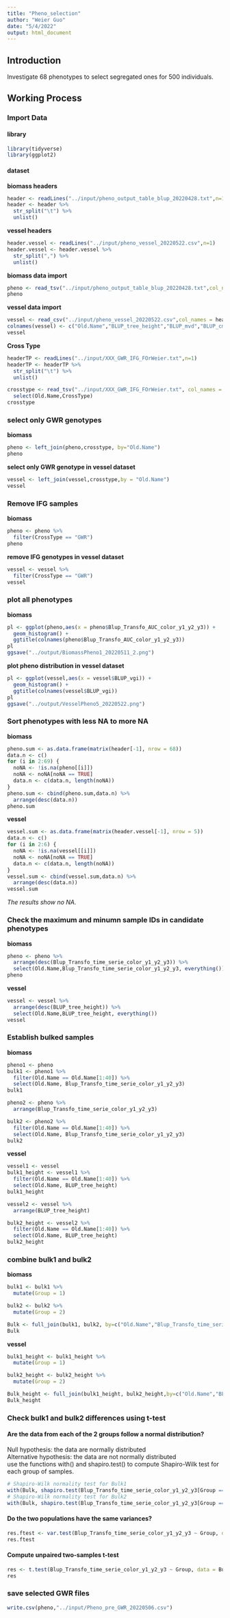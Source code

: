 ```yaml
---
title: "Pheno_selection"
author: "Weier Guo"
date: "5/4/2022"
output: html_document
---
```


## Introduction 
Investigate 68 phenotypes to select segregated ones for 500 individuals. 

## Working Process ##
### Import Data ###
#### library ####
```r
library(tidyverse)
library(ggplot2)
```

#### dataset ####
**biomass headers**
```r
header <- readLines("../input/pheno_output_table_blup_20220428.txt",n=1)
header <- header %>%
  str_split("\t") %>%
  unlist()
```

**vessel headers**
```r
header.vessel <- readLines("../input/pheno_vessel_20220522.csv",n=1)
header.vessel <- header.vessel %>%
  str_split(",") %>%
  unlist()
```

**biomass data import**
```r
pheno <- read_tsv("../input/pheno_output_table_blup_20220428.txt",col_names = header,comment = "Old")
pheno
```

**vessel data import**
```r
vessel <- read_csv("../input/pheno_vessel_20220522.csv",col_names = header.vessel,comment = "Geno")
colnames(vessel) <- c("Old.Name","BLUP_tree_height","BLUP_mvd","BLUP_cmvd","BLUP_cvf","BLUP_vgi")
vessel
```

**Cross Type**
```r
headerTP <- readLines("../input/XXX_GWR_IFG_FOrWeier.txt",n=1)
headerTP <- headerTP %>%
  str_split("\t") %>%
  unlist()

crosstype <- read_tsv("../input/XXX_GWR_IFG_FOrWeier.txt", col_names = headerTP, comment = "Old") %>%
  select(Old.Name,CrossType)
crosstype
```

### select only GWR genotypes ###
**biomass**
```r
pheno <- left_join(pheno,crosstype, by="Old.Name")
pheno
```
**select only GWR genotype in vessel dataset**
```r
vessel <- left_join(vessel,crosstype,by = "Old.Name")
vessel
```

### Remove IFG samples ###
**biomass**
```r
pheno <- pheno %>%
  filter(CrossType == "GWR") 
pheno
```
**remove IFG genotypes in vessel dataset**
```r
vessel <- vessel %>%
  filter(CrossType == "GWR") 
vessel
```

### plot all phenotypes ###
**biomass**
```r
pl <- ggplot(pheno,aes(x = pheno$Blup_Transfo_AUC_color_y1_y2_y3)) +
  geom_histogram() +
  ggtitle(colnames(pheno$Blup_Transfo_AUC_color_y1_y2_y3)) 
pl
ggsave("../output/BiomassPheno1_20220511_2.png")
```

**plot pheno distribution in vessel dataset**
```r
pl <- ggplot(vessel,aes(x = vessel$BLUP_vgi)) +
  geom_histogram() +
  ggtitle(colnames(vessel$BLUP_vgi)) 
pl
ggsave("../output/VesselPheno5_20220522.png")
```

### Sort phenotypes with less NA to more NA ###
**biomass**
```r
pheno.sum <- as.data.frame(matrix(header[-1], nrow = 68))
data.n <- c()
for (i in 2:69) {
  noNA <- !is.na(pheno[[i]])
  noNA <- noNA[noNA == TRUE]
  data.n <- c(data.n, length(noNA))
}
pheno.sum <- cbind(pheno.sum,data.n) %>%
  arrange(desc(data.n))
pheno.sum
```
**vessel**
```r
vessel.sum <- as.data.frame(matrix(header.vessel[-1], nrow = 5))
data.n <- c()
for (i in 2:6) {
  noNA <- !is.na(vessel[[i]])
  noNA <- noNA[noNA == TRUE]
  data.n <- c(data.n, length(noNA))
}
vessel.sum <- cbind(vessel.sum,data.n) %>%
  arrange(desc(data.n))
vessel.sum
```
_The results show no NA._

### Check the maximum and minumn sample IDs in candidate phenotypes ###
**biomass**
```r
pheno <- pheno %>%
  arrange(desc(Blup_Transfo_time_serie_color_y1_y2_y3)) %>%
  select(Old.Name,Blup_Transfo_time_serie_color_y1_y2_y3, everything())
pheno
```
**vessel**
```r
vessel <- vessel %>%
  arrange(desc(BLUP_tree_height)) %>%
  select(Old.Name,BLUP_tree_height, everything())
vessel
```

### Establish bulked samples ###
**biomass**
```r
pheno1 <- pheno
bulk1 <- pheno1 %>%
  filter(Old.Name == Old.Name[1:40]) %>%
  select(Old.Name, Blup_Transfo_time_serie_color_y1_y2_y3)
bulk1
```

```r
pheno2 <- pheno %>%
  arrange(Blup_Transfo_time_serie_color_y1_y2_y3) 

bulk2 <- pheno2 %>%
  filter(Old.Name == Old.Name[1:40]) %>%
  select(Old.Name, Blup_Transfo_time_serie_color_y1_y2_y3)
bulk2
```

**vessel**
```r
vessel1 <- vessel
bulk1_height <- vessel1 %>%
  filter(Old.Name == Old.Name[1:40]) %>%
  select(Old.Name, BLUP_tree_height)
bulk1_height
```

```r
vessel2 <- vessel %>%
  arrange(BLUP_tree_height) 

bulk2_height <- vessel2 %>%
  filter(Old.Name == Old.Name[1:40]) %>%
  select(Old.Name, BLUP_tree_height)
bulk2_height
```

### combine bulk1 and bulk2
**biomass**
```r
bulk1 <- bulk1 %>%
  mutate(Group = 1)

bulk2 <- bulk2 %>%
  mutate(Group = 2)

Bulk <- full_join(bulk1, bulk2, by=c("Old.Name","Blup_Transfo_time_serie_color_y1_y2_y3","Group"))
Bulk
```
**vessel**
```r
bulk1_height <- bulk1_height %>%
  mutate(Group = 1)

bulk2_height <- bulk2_height %>%
  mutate(Group = 2)

Bulk_height <- full_join(bulk1_height, bulk2_height,by=c("Old.Name","BLUP_tree_height","Group"))
Bulk_height
```

### Check bulk1 and bulk2 differences using t-test ###
#### Are the data from each of the 2 groups follow a normal distribution? ####

Null hypothesis: the data are normally distributed  
Alternative hypothesis: the data are not normally distributed  
use the functions with() and shapiro.test() to compute Shapiro-Wilk test for each group of samples.  
```r
# Shapiro-Wilk normality test for Bulk1
with(Bulk, shapiro.test(Blup_Transfo_time_serie_color_y1_y2_y3[Group == "1"]))
# Shapiro-Wilk normality test for Bulk2
with(Bulk, shapiro.test(Blup_Transfo_time_serie_color_y1_y2_y3[Group == "2"])) 
```
#### Do the two populations have the same variances? ####
```r
res.ftest <- var.test(Blup_Transfo_time_serie_color_y1_y2_y3 ~ Group, data = Bulk)
res.ftest
```

#### Compute unpaired two-samples t-test ####
```r
res <- t.test(Blup_Transfo_time_serie_color_y1_y2_y3 ~ Group, data = Bulk, var.equal = TRUE)
res
```


### save selected GWR files ###
```r
write.csv(pheno,"../input/Pheno_pre_GWR_20220506.csv")
```


